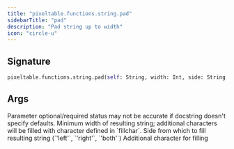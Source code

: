 ```yaml
---
title: "pixeltable.functions.string.pad"
sidebarTitle: "pad"
description: "Pad string up to width"
icon: "circle-u"
---
```

## Signature

```python
pixeltable.functions.string.pad(self: String, width: Int, side: String, fillchar: String) -> String
```

## Args

<Note>
Parameter optional/required status may not be accurate if docstring doesn't specify defaults.
</Note>

<ParamField path="width" type="Int" required>
  Minimum width of resulting string; additional characters will be filled with character defined in `fillchar`.


</ParamField>

<ParamField path="side" type="String" required>
  Side from which to fill resulting string (`'left'`, `'right'`, `'both'`)


</ParamField>

<ParamField path="fillchar" type="String" required>
  Additional character for filling


</ParamField>

